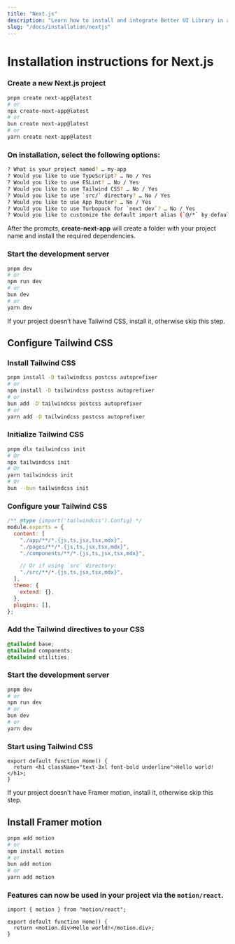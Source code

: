 ```yaml
---
title: "Next.js"
description: "Learn how to install and integrate Better UI Library in a Next.js project."
slug: "/docs/installation/nextjs"
---
```


# Installation instructions for Next.js

### Create a new Next.js project

```bash title="Terminal"
pnpm create next-app@latest
# or
npx create-next-app@latest
# or
bun create next-app@latest
# or
yarn create next-app@latest
```

### On installation, select the following options:

```bash title="Terminal"
? What is your project named? … my-app
? Would you like to use TypeScript? … No / Yes
? Would you like to use ESLint? … No / Yes
? Would you like to use Tailwind CSS? … No / Yes
? Would you like to use `src/` directory? … No / Yes
? Would you like to use App Router? … No / Yes
? Would you like to use Turbopack for `next dev`? … No / Yes
? Would you like to customize the default import alias (`@/*` by default)? … No / Yes
```

After the prompts, **create-next-app** will create a folder with your project name and install the required dependencies.

### Start the development server

```bash title="Terminal"
pnpm dev
# or
npm run dev
# or
bun dev
# or
yarn dev
```

<Callout>
  If your project doesn’t have Tailwind CSS, install it, otherwise skip this
  step.
</Callout>

## Configure Tailwind CSS

### Install Tailwind CSS

```bash title="Terminal"
pnpm install -D tailwindcss postcss autoprefixer
# or
npm install -D tailwindcss postcss autoprefixer
# or
bun add -D tailwindcss postcss autoprefixer
# or
yarn add -D tailwindcss postcss autoprefixer
```

### Initialize Tailwind CSS

```bash title="Terminal"
pnpm dlx tailwindcss init
# Or
npx tailwindcss init
# Or
yarn tailwindcss init
# Or
bun --bun tailwindcss init
```

### Configure your Tailwind CSS

```js title="tailwind.config.js"
/** @type {import('tailwindcss').Config} */
module.exports = {
  content: [
    "./app/**/*.{js,ts,jsx,tsx,mdx}",
    "./pages/**/*.{js,ts,jsx,tsx,mdx}",
    "./components/**/*.{js,ts,jsx,tsx,mdx}",

    // Or if using `src` directory:
    "./src/**/*.{js,ts,jsx,tsx,mdx}",
  ],
  theme: {
    extend: {},
  },
  plugins: [],
};
```

### Add the Tailwind directives to your CSS

```css title="globals.css"
@tailwind base;
@tailwind components;
@tailwind utilities;
```

### Start the development server

```bash title="Terminal"
pnpm dev
# or
npm run dev
# or
bun dev
# or
yarn dev
```

### Start using Tailwind CSS

```tsx title="page.tsx"
export default function Home() {
  return <h1 className="text-3xl font-bold underline">Hello world!</h1>;
}
```

<Callout>
  If your project doesn’t have Framer motion, install it, otherwise skip this
  step.
</Callout>

## Install Framer motion

```bash title="Terminal"
pnpm add motion
# or
npm install motion
# or
bun add motion
# or
yarn add motion
```

### Features can now be used in your project via the `motion/react`.

```tsx title="page.tsx"
import { motion } from "motion/react";

export default function Home() {
  return <motion.div>Hello world!</motion.div>;
}
```
